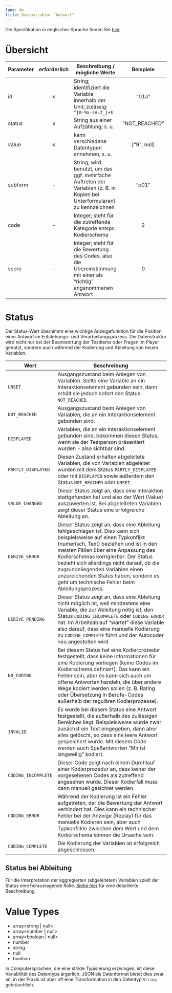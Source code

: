 ```yaml
---
lang: de
title: Datenstruktur "Antwort"
---
```


Die Spezifikation in englischer Sprache finden Sie [hier](https://iqb-berlin.github.io/responses).

# Übersicht

| Parameter | erforderlich | Beschreibung / mögliche Werte | Beispiele |
|--|:-:|------------------|:--:|
| id | x | String; identifiziert die Variable innerhalb der Unit; zulässig: `^[0-9a-zA-Z_]+$` | "01a" |
| status | x | String aus einer Aufzählung; s. u. | "NOT_REACHED" |
| value | x | kann verschiedene Datentypen annehmen, s. u. | ["9", null] |
| subform | - | String; wird benutzt, um das ggf. mehrfache Auftreten der Variablen (z. B. in Kopien bei Unterformularen) zu kennzeichnen | "p01" |
| code | - | Integer; steht für die zutreffende Kategorie entspr. Kodierschema | 2 |
| score | - | Integer; steht für die Bewertung des Codes, also die Übereinstimmung mit einer als "richtig" angenommenen Antwort | 0 |

# Status

Der Status-Wert übernimmt eine wichtige Anzeigefunktion für die Position einer Antwort im Entstehungs- und Verarbeitungsprozess. Die Datenstruktur wird nicht nur bei der Beantwortung der Testitems oder Fragen im Player genutzt, sondern auch während der Kodierung und Ableitung von neuen Variablen.

| Wert | Beschreibung |
|--|-------------|
|`UNSET`|Ausgangszustand beim Anlegen von Variablen. Sollte eine Variable an ein Interaktionselement gebunden sein, dann erhält sie jedoch sofort den Status `NOT_REACHED`.|
|`NOT_REACHED`|Ausgangszustand beim Anlegen von Variablen, die an ein Interaktionselement gebunden sind.|
|`DISPLAYED`|Variablen, die an ein Interaktionselement gebunden sind, bekommen diesen Status, wenn sie der Testperson präsentiert wurden - also sichtbar sind.|
|`PARTLY_DISPLAYED`|Diesen Zustand erhalten abgeleitete Variablen, die von Variablen abgeleitet wurden mit dem Status `PARTLY_DISPLAYED` oder mit `DISPLAYED` sowie außerdem den Status `NOT_REACHED` oder `UNSET`.|
|`VALUE_CHANGED`|Dieser Status zeigt an, dass eine Interaktion stattgefunden hat und also der Wert (Value) auszuwerten ist. Bei abgeleiteten Variablen zeigt dieser Status eine erfolgreiche Ableitung an.|
|`DERIVE_ERROR`|Dieser Status zeigt an, dass eine Ableitung fehlgeschlagen ist. Dies kann sich beispielsweise auf einen Typkonflikt (numerisch, Text) beziehen und ist in den meisten Fällen über eine Anpassung des Kodierschemas korrigierbar. Der Status bezieht sich allerdings nicht darauf, ob die zugrundeliegenden Variablen einen unzureichenden Status haben, sondern es geht um technische Fehler beim Ableitungsprozess.|
|`DERIVE_PENDING`|Dieser Status zeigt an, dass eine Ableitung nicht möglich ist, weil mindestens eine Variable, die zur Ableitung nötig ist, den Status `CODING_INCOMPLETE` oder `CODING_ERROR` hat. Im Arbeitsablauf "wartet" diese Variable also darauf, dass eine manuelle Kodierung zu `CODING_COMPLETE` führt und der Autocoder neu angestoßen wird.|
|`NO_CODING`|Bei diesem Status hat eine Kodierprozedur festgestellt, dass keine Informationen für eine Kodierung vorliegen (keine Codes im Kodierschema definiert). Das kann ein Fehler sein, aber es kann sich auch um offene Antworten handeln, die über andere Wege kodiert werden sollen (z. B. Rating oder Übersetzung in Berufe-Codes außerhalb der regulären Kodierprozesse).|
|`INVALID`|Es wurde bei diesem Status eine Antwort festgestellt, die außerhalb des zulässigen Bereiches liegt. Beispielsweise wurde zwar zunächst ein Text eingegeben, dann aber alles gelöscht, so dass eine leere Antwort gespeichert wurde. Mit diesem Code werden auch Spaßantworten "Mir ist langweilig" kodiert.|
|`CODING_INCOMPLETE`|Dieser Code zeigt nach einem Durchlauf einer Kodierprozedur an, dass keiner der vorgesehenen Codes als zutreffend angesehen wurde. Dieser Kodierfall muss dann manuell gesichtet werden.|
|`CODING_ERROR`|Während der Kodierung ist ein Fehler aufgetreten, der die Bewertung der Antwort verhindert hat. Dies kann ein technischer Fehler bei der Anzeige (Replay) für das manuelle Kodieren sein, aber auch Typkonflikte zwischen dem Wert und dem Kodierschema können die Ursache sein.|
|`CODING_COMPLETE`|Die Kodierung der Variablen ist erfolgreich abgeschlossen.|

::: {.callout-caution}
## Status bei Ableitung
Für die Interpretation der aggregierten (abgeleiteten) Variablen spielt der Status eine herausragende Rolle. [Siehe hier](../coding/missings.qmd#fälle-innerhalb-einer-unit) für eine detaillierte Beschreibung.
:::

# Value Types

* array<string | null>
* array<number | null>
* array<boolean | null>
* number
* string
* null
* boolean

::: {.callout-caution}
In Computersprachen, die eine strikte Typisierung erzwingen, ist diese Variabilität des Datentyps ärgerlich. JSON als Datenformat bietet dies zwar an, in der Praxis ist aber oft eine Transformation in den Datentyp `String` gebräuchlich.
:::